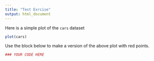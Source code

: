 ```yaml
---
title: "Test Exrcise"
output: html_document
---
```


Here is a simple plot of the `cars` dataset

```r
plot(cars)
```

Use the block below to make a version of the above plot with red points.

```r
### YOUR CODE HERE
```
